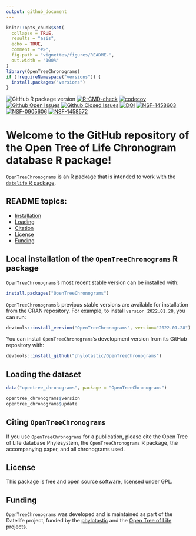 ```yaml
---
output: github_document
---
```


<!-- README.md is generated from README.Rmd. Make sure to edit the .Rmd file and not the .md -->

```r
knitr::opts_chunk$set(
  collapse = TRUE,
  results = "asis",
  echo = TRUE,
  comment = "#>",
  fig.path = "vignettes/figures/README-",
  out.width = "100%"
)
library(OpenTreeChronograms)
if (!requireNamespace("versions")) {
  install.packages("versions")
}
```

<!-- <img src='https://github.com/phylotastic/datelife/raw/master/man/figures/datelife-hexsticker-ai.png' align='right' style='width:150px' />

[![CRAN status](https://www.r-pkg.org/badges/version/datelife)](https://CRAN.R-project.org/package=datelife)
-->

![GitHub R package version](https://img.shields.io/github/r-package/v/phylotastic/OpenTreeChronograms?color=green&label=GitHub)
[![R-CMD-check](https://github.com/phylotastic/OpenTreeChronograms/workflows/R-CMD-check/badge.svg)](https://github.com/phylotastic/OpenTreeChronograms/actions)
[![codecov](https://codecov.io/gh/phylotastic/datelife/branch/master/graph/badge.svg)](https://app.codecov.io/gh/phylotastic/OpenTreeChronograms)
[![Github Open Issues](https://img.shields.io/github/issues-raw/phylotastic/OpenTreeChronograms.svg)](https://github.com/phylotastic/OpenTreeChronograms/issues)
[![Github Closed Issues](https://img.shields.io/github/issues-closed-raw/phylotastic/OpenTreeChronograms.svg)](https://github.com/phylotastic/OpenTreeChronograms/issues?q=is%3Aissue+is%3Aclosed)
[![DOI](https://zenodo.org/badge/23036/phylotastic/OpenTreeChronograms.svg)](https://zenodo.org/badge/latestdoi/23036/phylotastic/OpenTreeChronograms)
[![NSF-1458603](https://img.shields.io/badge/NSF-1458603-white.svg)](https://nsf.gov/awardsearch/showAward?AWD_ID=1458603)
[![NSF-0905606](https://img.shields.io/badge/NSF-0905606-white.svg)](https://nsf.gov/awardsearch/showAward?AWD_ID=0905606)
[![NSF-1458572](https://img.shields.io/badge/NSF-1458572-white.svg)](https://nsf.gov/awardsearch/showAward?AWD_ID=1458572)

# Welcome to the GitHub repository of the Open Tree of Life Chronogram database R package!

`OpenTreeChronograms` is an R package that is intended to work with the 
[`datelife` R package](http://phylotastic.org/datelife/index.html).



## README topics:

- [Installation](#local)
- [Loading](#loading)
- [Citation](#citing)
- [License](#license)
- [Funding](#funding)

## Local installation of the `OpenTreeChronograms` R package

`OpenTreeChronograms`'s most recent stable version can be installed with:

```r
install.packages("OpenTreeChronograms")
```

`OpenTreeChronograms`'s previous stable versions are available for installation from the CRAN repository. 
For example, to install `version 2022.01.28`, you can run:

```r
devtools::install_version("OpenTreeChronograms", version="2022.01.28")
```

You can install `OpenTreeChronograms`'s development version from its GitHub repository with:

```r
devtools::install_github("phylotastic/OpenTreeChronograms")
```

## Loading the dataset

```r
data("opentree_chronograms", package = "OpenTreeChronograms")
```

```r
opentree_chronograms$version 
opentree_chronograms$update
```


## Citing `OpenTreeChronograms`

If you use `OpenTreeChronograms` for a publication, please cite the Open Tree of Life database Phylesystem, the `OpenTreeChronograms` R package, the accompanying paper, and all chronograms used.

## License

This package is free and open source software, licensed under GPL.

## Funding

`OpenTreeChronograms` was developed and is maintained as part of the Datelife project, funded by the [phylotastic](http://phylotastic.org/) and the [Open Tree of Life](https://tree.opentreeoflife.org/about/open-tree-of-life) projects.

